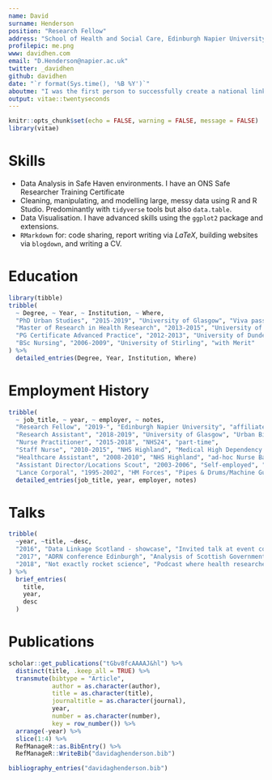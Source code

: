```yaml
---
name: David
surname: Henderson
position: "Research Fellow"
address: "School of Health and Social Care, Edinburgh Napier University"
profilepic: me.png
www: davidhen.com
email: "D.Henderson@napier.ac.uk"
twitter: _davidhen
github: davidhen
date: "`r format(Sys.time(), '%B %Y')`"
aboutme: "I was the first person to successfully create a national linked health and social care dataset for research in Scotland and have expert knowledge on administrative social care data here. My current post builds on the dataset created as part of my PhD at the Urban Big Data Centre in Glasgow.  I am a registered Nurse and until recently worked part-time for NHS 24 as a Nurse Practitioner. Previous nursing experience included Medical High Dependency and Acute Medical Admissions at Raigmore Hospital in Inverness. This clincal knowledge and experience has proved invaluable when wrangling complex healthcare datasets e.g. prescribing and unscheduled care"
output: vitae::twentyseconds
---
```


```r
knitr::opts_chunk$set(echo = FALSE, warning = FALSE, message = FALSE)
library(vitae)
```

# Skills
 * Data Analysis in Safe Haven environments. I have an ONS Safe Researcher Training Certificate
 * Cleaning, manipulating, and modelling large, messy data using R and R Studio. Predominantly with `tidyverse` tools but also `data.table`.
 * Data Visualisation. I have advanced skills using the `ggplot2` package and extensions.
 * `RMarkdown` for: code sharing, report writing via $LaTeX$, building websites via `blogdown`, and writing a CV.

# Education

```r
library(tibble)
tribble(
  ~ Degree, ~ Year, ~ Institution, ~ Where,
  "PhD Urban Studies", "2015-2019", "University of Glasgow", "Viva passed with no corrections 16th Dec 2019",
  "Master of Research in Health Research", "2013-2015", "University of Stirling", "with Merit",
  "PG Certificate Advanced Practice", "2012-2013", "University of Dundee", "",
  "BSc Nursing", "2006-2009", "University of Stirling", "with Merit"
) %>% 
  detailed_entries(Degree, Year, Institution, Where)
```

# Employment History

```r
tribble(
  ~ job_title, ~ year, ~ employer, ~ notes,
  "Research Fellow", "2019-", "Edinburgh Napier University", "affiliated with Scottish Centre for Administrative Data Research",
  "Research Assistant", "2018-2019", "University of Glasgow", "Urban Big Data Centre",
  "Nurse Practitioner", "2015-2018", "NHS24", "part-time",
  "Staff Nurse", "2010-2015", "NHS Highland", "Medical High Dependency Unit, Acute Medical Admissions Unit, Cardiology step-down",
  "Healthcare Assistant", "2008-2010", "NHS Highland", "ad-hoc Nurse Bank",
  "Assistant Director/Locations Scout", "2003-2006", "Self-employed", "various drama productions",
  "Lance Corporal", "1995-2002", "HM Forces", "Pipes & Drums/Machine Gun platoon, 1st Bn The Highlanders (Seaforth, Gordons and Camerons)") %>% 
  detailed_entries(job_title, year, employer, notes)
```

# Talks

```r
tribble(
  ~year, ~title, ~desc,
  "2016", "Data Linkage Scotland - showcase", "Invited talk at event co-hosted by Farr Institute, ADRC-S, and UBDC",
  "2017", "ADRN conference Edinburgh", "Analysis of Scottish Government Open Social Care Data",
  "2018", "Not exactly rocket science", "Podcast where health researchers are invited to explain their research to non-health researchers"
) %>% 
  brief_entries(
    title,
    year, 
    desc
  )
```

# Publications

```r
scholar::get_publications("tGbv8fcAAAAJ&hl") %>% 
  distinct(title, .keep_all = TRUE) %>%
  transmute(bibtype = "Article", 
            author = as.character(author),
            title = as.character(title),
            journaltitle = as.character(journal), 
            year, 
            number = as.character(number),
            key = row_number()) %>% 
  arrange(-year) %>% 
  slice(1:4) %>% 
  RefManageR::as.BibEntry() %>% 
  RefManageR::WriteBib("davidaghenderson.bib")

bibliography_entries("davidaghenderson.bib")
```

